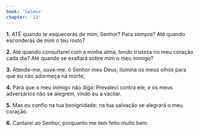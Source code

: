 ```yaml
---
book: 'Salmos'
chapter: '13'
---
```


**1.** ATÉ quando te esquecerás de mim, Senhor? Para sempre? Até quando esconderás de mim o teu rosto?

**2.** Até quando consultarei com a minha alma, *tendo* tristeza no meu coração cada dia? Até quando se exaltará sobre mim o meu inimigo?

**3.** Atende-me, ouve-me, ó Senhor meu Deus; ilumina os meus olhos para que eu não adormeça na morte;

**4.** Para que o meu inimigo não diga: Prevaleci contra ele; *e* os meus adversários não se alegrem, vindo eu a vacilar.

**5.** Mas eu confio na tua benignidade; na tua salvação se alegrará o meu coração.

**6.** Cantarei ao Senhor, porquanto me tem feito muito bem.
